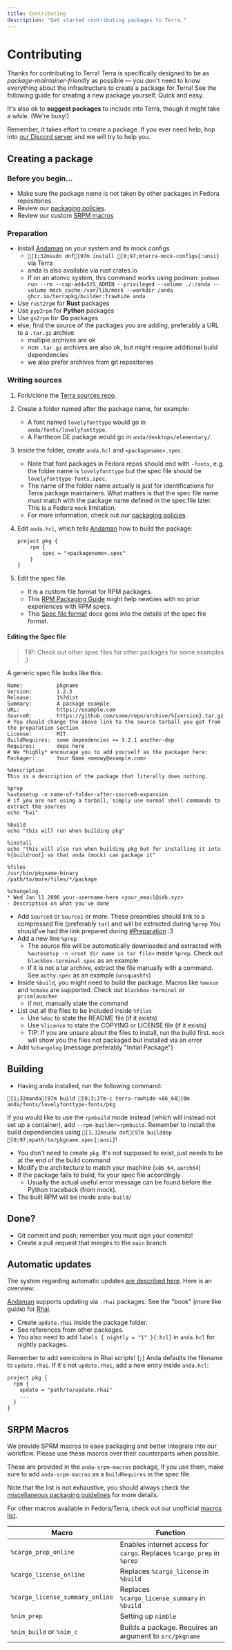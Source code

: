 ```yaml
---
title: Contributing
description: "Get started contributing packages to Terra."
---
```



# Contributing

Thanks for contributing to Terra!
Terra is specifically designed to be as _package-maintainer-friendly_ as possible — you
don't need to know everything about the infrastructure to create a package for Terra!
See the following guide for creating a new package yourself. Quick and easy.

It's also ok to **suggest packages** to include into Terra, though it might take a while. (We're busy!)

Remember, it takes effort to create a package. If you ever need help, hop into
[our Discord server](https://discord.gg/5fdPuxTg5Q) and we will try to help you.

## Creating a package

### Before you begin...

- Make sure the package name is not taken by other packages in Fedora repositories.
- Review our [packaging policies](policy).
- Review our custom [SRPM macros](#srpm-macros)

### Preparation

- Install [Andaman] on your system and its mock configs
  - `[1;32msudo dnf[97m install [0;97;mterra-mock-configs{:ansi}` via Terra
  - anda is also available via rust crates.io
  - If on an atomic system, this command works using podman: `podman run --rm --cap-add=SYS_ADMIN --privileged --volume ./:/anda --volume mock_cache:/var/lib/mock --workdir /anda ghcr.io/terrapkg/builder:frawhide anda`
- Use `rust2rpm` for **Rust** packages
- Use `pyp2rpm` for **Python** packages
- Use `go2rpm` for **Go** packages
- else, find the source of the packages you are adding, preferably a URL to a `.tar.gz` archive
  - multiple archives are ok
  - non `.tar.gz` archives are also ok, but might require additional build dependencies
  - we also prefer archives from git repositories

### Writing sources

1. Fork/clone the [Terra sources repo](https://github.com/terrapkg/packages).
1. Create a folder named after the package name, for example:
   - A font named `lovelyfonttype` would go in `anda/fonts/lovelyfonttype`.
   - A Pantheon DE package would go in `anda/desktops/elementary/`.
1. Inside the folder, create `anda.hcl` and `<packagename>.spec`.
   - Note that font packages in Fedora repos should end with `-fonts`,
     e.g. the folder name is `lovelyfonttype` but the spec file should be `lovelyfonttype-fonts.spec`.
   - The name of the folder name actually is just for identifications for Terra package maintainers.
     What matters is that the spec file name _must_ match with the package name defined in the spec file later.
     This is a Fedora `mock` limitation.
   - For more information, check out our [packaging policies](policy).
1. Edit `anda.hcl`, which tells [Andaman] how to build the package:

   ```hcl
   project pkg {
       rpm {
           spec = "<packagename>.spec"
       }
   }
   ```

1. Edit the spec file.
   - It is a custom file format for RPM packages.
   - This [RPM Packaging Guide] might help newbies with no prior experiences with RPM specs.
   - This [Spec file format] docs goes into the details of the spec file format.

#### Editing the Spec file

> TIP: Check out other spec files for other packages for some examples ;)

A generic spec file looks like this:

```rpmspec
Name:           pkgname
Version:        1.2.3
Release:        1%?dist
Summary:        A package example
URL:            https://example.com
Source0:        https://github.com/some/repo/archive/%{version}.tar.gz
# You should change the above link to the source tarball you got from the preparation section
License:        MIT
BuildRequires:  some dependencies >= 3.2.1 another-dep
Requires:       deps here
# We *highly* encourage you to add yourself as the packager here:
Packager:       Your Name <meowy@example.com>

%description
This is a description of the package that literally does nothing.

%prep
%autosetup -n name-of-folder-after-source0-expansion
# if you are not using a tarball, simply use normal shell commands to extract the sources
echo "hai"

%build
echo "this will run when building pkg"

%install
echo "this will also run when building pkg but for installing it into %{buildroot} so that anda (mock) can package it"

%files
/usr/bin/pkgname-binary
/path/to/more/files/*/package

%changelog
* Wed Jan 11 2006 your-username-here <your_email@idk.xyz>
- Description on what you've done
```

- Add `Source0` or `Source1` or more.
  These preambles should link to a compressed file (preferably `tar`) and will be extracted during `%prep`
  You should've had the link prepared during [#Preparation](#preparation) :3
- Add a new line `%prep`
  - The source file will be automatically downloaded and
    extracted with `%autosetup -n <root dir name in tar file>` inside `%prep`.
    Check out `blackbox-terminal.spec` as an example
  - If it is not a tar archive, extract the file manually with a command.
    See `authy.spec` as an example (`unsquashfs`)
- Inside `%build`, you might need to build the package.
  Macros like `%meson` and `%cmake` are supported.
  Check out `blackbox-terminal` or `prismlauncher`
  - if not, manually state the command
- List out all the files to be included inside `%files`
  - Use `%doc` to state the README file (if it exists)
  - Use `%license` to state the COPYING or LICENSE file (if it exists)
  - TIP: If you are unsure about the files to install, run the build first.
    `mock` will show you the files not packaged but installed via an error
- Add `%changelog` (message preferably "Initial Package")

## Building

- Having anda installed, run the following command:

```ansi
[1;32manda[97m build [0;3;37m-c terra-rawhide-x86_64[0m anda/fonts/lovelyfonttype-fonts/pkg
```

If you would like to use the `rpmbuild` mode instead (which will instead not set
up a container), add `--rpm-builder=rpmbuild`. Remember to install the build
dependencies using `[1;32msudo dnf[97m builddep [0;97;mpath/to/pkgname.spec{:ansi}`!

- You don't need to create `pkg`. It's not supposed to exist, just needs to be at the end of the build command
- Modify the architecture to match your machine (`x86_64`, `aarch64`)
- If the package fails to build, fix your spec file accordingly
  - Usually the actual useful error message can be found before the Python traceback (from mock).
- The built RPM will be inside `anda-build/`

## Done?

- Git commit and push; remember you must sign your commits!
- Create a pull request that merges to the `main` branch

## Automatic updates

The system regarding automatic updates [are described here](autoupdate). Here is an overview:

[Andaman] supports updating via `.rhai` packages.
See the "book" (more like guide) for [Rhai](https://rhai.rs/book/).

- Create `update.rhai` inside the package folder.
- See references from other packages.
- You also need to add `labels { nightly = "1" }{:hcl}` in `anda.hcl` for nightly packages.

<Callout type="info">Remember to add semicolons in Rhai scripts! (`;`)</Callout>
<Callout type="info">
  Anda defaults the filename to `update.rhai`.
  If it's not `update.rhai`, add a new entry inside `anda.hcl`:
  ```hcl
  project pkg {
    rpm {
      update = "path/to/update.rhai"
      ...
    }
  }
  ```
</Callout>

## SRPM Macros

We provide SPRM macros to ease packaging and better integrate into our workflow. Please use these macros over their counterparts when possible.

These are provided in the `anda-srpm-macros` package, if you use them, make sure to add `anda-srpm-macros` as a `BuildRequires` in the spec file.

Note that the list is not exhaustive, you should always check the [miscellaneous packaging guidelines](./policy#miscellaneous-packaging-guidelines) for more details.

For other macros available in Fedora/Terra, check out our unofficial [macros list](../rpm/macros).

| Macro                           | Function                                                               |
| ------------------------------- | ---------------------------------------------------------------------- |
| `%cargo_prep_online`            | Enables internet access for `cargo`. Replaces `%cargo_prep` in `%prep` |
| `%cargo_license_online`         | Replaces `%cargo_license` in `%build`                                  |
| `%cargo_license_summary_online` | Replaces `%cargo_license_summary` in `%build`                          |
| `%nim_prep`                     | Setting up `nimble`                                                    |
| `%nim_build` or `%nim_c`        | Builds a package. Requires an argument to `src/pkgname`                |

[andaman]: https://github.com/FyraLabs/anda/
[rpm packaging guide]: https://rpm-packaging-guide.github.io/
[spec file format]: https://rpm-software-management.github.io/rpm/manual/spec.html
